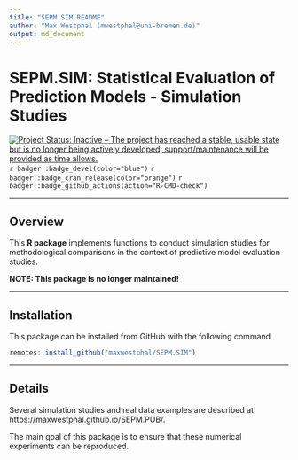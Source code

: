 ```yaml
---
title: "SEPM.SIM README"
author: "Max Westphal (mwestphal@uni-bremen.de)"
output: md_document
---
```


# SEPM.SIM: Statistical Evaluation of Prediction Models - Simulation Studies

[![Project Status: Inactive – The project has reached a stable, usable state but is no longer being actively developed; support/maintenance will be provided as time allows.](https://www.repostatus.org/badges/latest/inactive.svg)](https://www.repostatus.org/#inactive)
`r badger::badge_devel(color="blue")`
`r badger::badge_cran_release(color="orange")`
`r badger::badge_github_actions(action="R-CMD-check")`

---

## Overview

This **R package** implements functions to conduct simulation studies for methodological comparisons in the context of predictive model evaluation studies. 

**NOTE: This package is no longer maintained!**

---

## Installation

This package can be installed from GitHub with the following command

```r
remotes::install_github("maxwestphal/SEPM.SIM")
```

---

## Details

Several simulation studies and real data examples are described at https://maxwestphal.github.io/SEPM.PUB/.

The main goal of this package is to ensure that these numerical experiments can be reproduced.












